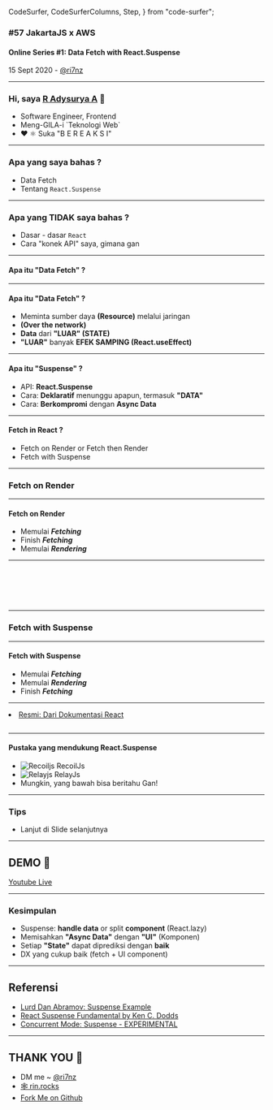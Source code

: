   CodeSurfer,
  CodeSurferColumns,
  Step,
} from "code-surfer";



### #57 JakartaJS x AWS  
#### Online Series #1: Data Fetch with React.Suspense

15 Sept 2020 - [@ri7nz](https://github.com/ri7nz) 

---

<Layout>

### Hi, saya [R Adysurya A](https://github.com/ri7nz) 👋

<ul>
    <Appear>
        <li> Software Engineer, Frontend </li>
        <li> Meng-GILA-i `Teknologi Web` </li>
        <li> ❤️ ⚛️ Suka "B E R E A K S I"</li>
    </Appear>
</ul>

</Layout>

---

### Apa yang saya bahas ?

<ul>
    <Appear>
        <li>Data Fetch</li>
        <li>Tentang <code>React.Suspense</code></li>
    </Appear>
</ul>

---

### Apa yang TIDAK saya bahas ? 

<ul>
    <Appear>
        <li>Dasar - dasar <code>React</code></li>
        <li>Cara "konek API" saya, gimana gan</li>
    </Appear>
</ul>

---

<h4> Apa itu "Data Fetch" ? </h4>

---

<h4> Apa itu "Data Fetch" ? </h4>

<ul>
    <Appear>
        <li>Meminta sumber daya <strong>(Resource)</strong> melalui jaringan</li>
        <li> <strong> (Over the network)</strong></li>
        <li> <strong>Data</strong> dari <strong> "LUAR" (STATE)</strong> </li>
        <li> <strong>"LUAR"</strong> banyak <strong>EFEK SAMPING (React.useEffect)</strong></li>
    </Appear>
</ul>

---

<h4> Apa itu "Suspense" ? </h4>

<ul>
    <Appear>
        <li> API: <strong>React.Suspense</strong> </li>
        <li> Cara: <strong>Deklaratif</strong> menunggu apapun, termasuk <strong>"DATA"</strong> </li>
        <li> Cara: <strong>Berkompromi</strong> dengan <strong> Async Data </strong> </li>
    </Appear>
</ul>

---

<h4> Fetch in React ? </h4>

<ul>
    <Appear>
        <li> Fetch on Render or Fetch then Render </li>
        <li> Fetch with Suspense </li>
    </Appear>
</ul>

---

### Fetch on Render

---

<h4> Fetch on Render </h4>

<ul>
    <Appear>
        <li> Memulai <i><strong>Fetching</strong></i> </li>
        <li> Finish <i><strong>Fetching</strong></i> </li>
        <li> Memulai <i><strong>Rendering</strong></i> </li>
    </Appear>
</ul>

---

<CodeSurferColumns>

<Step  subtitle="Github User: ri7nz">

```js 2:33 file=./ri7nz.json
```

</Step>

<Step>

```js file=./a-github-user.js
```

</Step>

<Step title="deklarasi STATE user">

```js 2 file=./a-github-user.js
```

</Step>

<Step title="efek samping">

```js 4:6 file=./a-github-user.js
```

</Step>

<Step title="handle STATE `user`">

```js 8:10 file=./a-github-user.js
```

</Step>

<Step title="REnder Komponen">

```js 12:17 file=./a-github-user.js
```

</Step>

</CodeSurferColumns>

---

### Fetch with Suspense

---

<h4> Fetch with Suspense </h4>

<ul>
    <Appear>
        <li> Memulai <i><strong>Fetching</strong></i> </li>
        <li> Memulai <i><strong>Rendering</strong></i> </li>
        <li> Finish <i><strong>Fetching</strong></i> </li>
    </Appear>
</ul>

---

<CodeSurferColumns>

<Step>
    <li> <a href="https://codesandbox.io/s/frosty-hermann-bztrp"> Resmi: Dari Dokumentasi React </a> </li>
</Step>

<Step>

```js file=./hoc-integration-suspense.js
```

</Step>

</CodeSurferColumns>

---

<h4> Pustaka yang mendukung React.Suspense </h4>

<ul style={{listStyle: "none"}}>
<Appear>

<li style={{display: "flex", flexDirection: "row"}} > <Image
    src={"https://recoiljs.org/img/favicon.ico"}
    alt="Recoiljs"
    style={{width: "50px", height: "50px", marginRight: "5px" }}
/> RecoilJs </li>

<li style={{display: "flex", flexDirection: "row"}} >
<Image
    src={"https://relay.dev/img/favicon.png"}
    alt="Relayjs"
    style={{width: "50px", height: "50px"}}
/> RelayJs
</li>

<li> Mungkin, yang bawah bisa beritahu Gan!</li>

</Appear>
</ul>

---

### Tips 

<ul>
    <Appear>
        <li>Lanjut di Slide selanjutnya</li>
    </Appear>
</ul>

---


## DEMO 🥳

[Youtube Live](https://youtu.be/PyhqXAe-zhM?t=2028)

---

### Kesimpulan

* Suspense: **handle data** or split **component** (React.lazy)
* Memisahkan **"Async Data"** dengan **"UI"** (Komponen)
* Setiap **"State"** dapat diprediksi dengan **baik**  
* DX yang cukup baik (fetch + UI component)

---

## Referensi

* [Lurd Dan Abramov: Suspense Example](https://codesandbox.io/s/frosty-hermann-bztrp)
* [React Suspense Fundamental by Ken C. Dodds](https://egghead.io/lessons/react-learn-fundamentals-of-react-suspense)
* [Concurrent Mode: Suspense - EXPERIMENTAL](https://reactjs.org/docs/concurrent-mode-suspense.html)

---

## THANK YOU 👐
* DM me ~ [@ri7nz](https://twitter.com/ri7nz)
* [🕸️ rin.rocks](https://rin.rocks)
* [Fork Me on Github](https://github.com/ri7nz/jakartajsxawas57)
